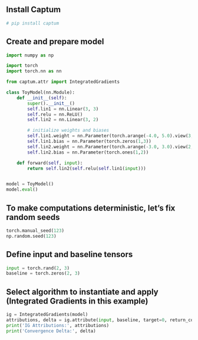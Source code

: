 ## Install Captum
```python

# pip install captum

```

## Create and prepare model
```python

import numpy as np

import torch
import torch.nn as nn

from captum.attr import IntegratedGradients

class ToyModel(nn.Module):
    def __init__(self):
        super().__init__()
        self.lin1 = nn.Linear(3, 3)
        self.relu = nn.ReLU()
        self.lin2 = nn.Linear(3, 2)

        # initialize weights and biases
        self.lin1.weight = nn.Parameter(torch.arange(-4.0, 5.0).view(3, 3))
        self.lin1.bias = nn.Parameter(torch.zeros(1,3))
        self.lin2.weight = nn.Parameter(torch.arange(-3.0, 3.0).view(2, 3))
        self.lin2.bias = nn.Parameter(torch.ones(1,2))

    def forward(self, input):
        return self.lin2(self.relu(self.lin1(input)))


model = ToyModel()
model.eval()

```

## To make computations deterministic, let's fix random seeds
```python

torch.manual_seed(123)
np.random.seed(123)

```

## Define input and baseline tensors
```python

input = torch.rand(2, 3)
baseline = torch.zeros(2, 3)

```

## Select algorithm to instantiate and apply (Integrated Gradients in this example)
```python

ig = IntegratedGradients(model)
attributions, delta = ig.attribute(input, baseline, target=0, return_convergence_delta=True)
print('IG Attributions:', attributions)
print('Convergence Delta:', delta)

```



